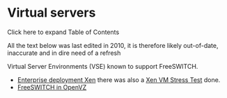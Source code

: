 
# Virtual servers 

 

Click here to expand Table of Contents

All the text below was last edited in 2010, it is therefore likely out-of-date, inaccurate and in dire need of a refresh

Virtual Server Environments (VSE) known to support FreeSWITCH.

* [Enterprise deployment Xen](../Enterprise-Deployment/Enterprise-deployment-Xen/index.mdx#scope) there was also a [Xen VM Stress Test](../Enterprise-Deployment/Enterprise-deployment-Xen/Xen-VM-Stress-Test_13174011.mdx#os) done.
* [FreeSWITCH in OpenVZ](./FreeSWITCH-in-OpenVZ_13174064.mdx#about)



